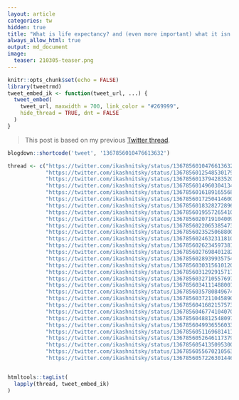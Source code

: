 ```yaml
---
layout: article
categories: tw
hidden: true
title: "What is life expectancy? and (even more important) what it isn't"
always_allow_html: true
output: md_document
image:
  teaser: 210305-teaser.png
---
```



```r
knitr::opts_chunk$set(echo = FALSE)
library(tweetrmd)
tweet_embed_ik <- function(tweet_url, ...) {
  tweet_embed(
    tweet_url, maxwidth = 700, link_color = "#269999",
    hide_thread = TRUE, dnt = FALSE
  )
}
```

> This post is based on my previous [Twitter thread](https://twitter.com/ikashnitsky/status/1367856010476613632). 

```r
blogdown::shortcode('tweet', '1367856010476613632')
```


```r
thread <- c("https://twitter.com/ikashnitsky/status/1367856010476613632",
            "https://twitter.com/ikashnitsky/status/1367856012548530179",
            "https://twitter.com/ikashnitsky/status/1367856013794283520",
            "https://twitter.com/ikashnitsky/status/1367856014960304134",
            "https://twitter.com/ikashnitsky/status/1367856016189165568",
            "https://twitter.com/ikashnitsky/status/1367856017250414600",
            "https://twitter.com/ikashnitsky/status/1367856018328272896",
            "https://twitter.com/ikashnitsky/status/1367856019557265410",
            "https://twitter.com/ikashnitsky/status/1367856020719104009",
            "https://twitter.com/ikashnitsky/status/1367856022065385473",
            "https://twitter.com/ikashnitsky/status/1367856023525068800",
            "https://twitter.com/ikashnitsky/status/1367856024632311810",
            "https://twitter.com/ikashnitsky/status/1367856026234597381",
            "https://twitter.com/ikashnitsky/status/1367856027698401282",
            "https://twitter.com/ikashnitsky/status/1367856028939935754",
            "https://twitter.com/ikashnitsky/status/1367856030315610120",
            "https://twitter.com/ikashnitsky/status/1367856031292915717",
            "https://twitter.com/ikashnitsky/status/1367856032710557697",
            "https://twitter.com/ikashnitsky/status/1367856034111488001",
            "https://twitter.com/ikashnitsky/status/1367856035780849674",
            "https://twitter.com/ikashnitsky/status/1367856037211045890",
            "https://twitter.com/ikashnitsky/status/1367856041682157573",
            "https://twitter.com/ikashnitsky/status/1367856046774104070",
            "https://twitter.com/ikashnitsky/status/1367856048812548097",
            "https://twitter.com/ikashnitsky/status/1367856049936556033",
            "https://twitter.com/ikashnitsky/status/1367856051169681411",
            "https://twitter.com/ikashnitsky/status/1367856052646117379",
            "https://twitter.com/ikashnitsky/status/1367856054135095300",
            "https://twitter.com/ikashnitsky/status/1367856055670210563",
            "https://twitter.com/ikashnitsky/status/1367856057226301446")


htmltools::tagList(
  lapply(thread, tweet_embed_ik)
)
```
